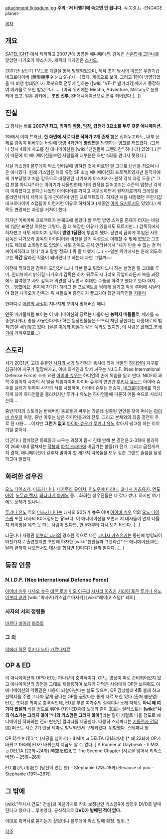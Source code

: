 attachment:/kissdum.jpg
'''주의 : 저 비행기에 속으면 안 됩니다.'''
キスダム -ENGAGE planet-

[[목차]]

== 개요 ==
[[SATELIGHT]] 에서 제작하고 2007년에 방영한 애니메이션.
감독은 [[신혼합체 고단나]]를 맡았던 나가오카 야스치카. 캐릭터 디자인은 [[스시오]].

2007년 상반기 TV도쿄 계열을 통해 방영되었으며, 제작 초기 당시의 이름은 무한기갑 네크로다이버 (無限機甲ネクロダイバー)였다. 제목으로 보아, 그리고 1편이 방영되었을 때 비행 형태였다가 로봇으로 전투에 임하는 ([wiki:"VF-1" 발키리?])메카가 등장하여 메카물로 오인 받았으나……
(미국 위키에는 Mecha, Adventure, Military로 분류되어 있고, 일본 위키에는 '''초인 전투''', SF애니메이션으로 분류 되어있다.(...))

== 진실 ==
그 정체는 바로 '''2007년 최고, 최악의 [[작붕]], [[막장]], 급전개 3요소를 두루 갖춘 애니메이션.''' 

1화에서 이미 드러난, '''한 화면에 서로 다른 작화가 2개 존재''' 함은 접어두고라도, 내부 문제로 감독이 뒤바뀌는 바람에 방영 4화만에 '''[[총집편]]'''을 방영하는 [[병크]]를 터뜨렸다. (그러나 당시 4화에 사고를 친 애니메이션은 [wiki:"천원돌파 그렌라간" 하나 더] 있었다.) [* 이 때문에 이 애니메이션을보던 사람들의 대부분은 초반 4회를 견디지 못했다.]

사실 키스덤R 블루레이 박스 인터뷰에 밝혀진 것에 따르면 말 그대로 난산을 겪으며 나온 애니였다. 원래 키스덤은 해외 유명 SF 소설 애니메이션화 프로젝트였지만 원작자에게 거부당했고 처음 감독으로 내정됐던 나가오카 야스치카가 원작 각색 과정 도중 [* 그럼 표절 아니냐? 라는 이야기가 나올법한데 거의 원작을 뜯어고치는 수준의 엄청난 각색이 이뤄졌다고 한다.] 나왔던 아이디어를 가지고 재구성하면서 원작자로까지 크레딧을 올리면서까지 제작에 깊게 관여하며 만든 프로젝트였다. 하지만 처음 내정됐던 무한기갑 네크로다이버 스탭들이 이런저런 이유로 하차하고 (개중엔 [[아베 요시토시]]도 있었다.) 제목도 변경되는 과정을 거쳐야 했다. 

하지만 어찌어찌 프로젝트가 본궤도에 올랐다 할 무렵 방영 스케줄 문제가 터지는 바람에 (일단 표면상 이유는 그렇다. 좀 더 복잡한 이유가 있을지도 모르지만...) 감독직에서 하차했고 사토 에이이치 감독이 '''방영 1달전'''에 투입이 됐다. 당연히 급하게 투입된 사토 감독은 나가오카 감독의 아이디어와 비전을 단기 속성으로 이해할 수 밖에 없었고 그조차도 제대로 소화될리도 없었다. 사토 감독도 공식 인터뷰에서 "내가 만들 수 없는 걸 어찌어찌하려고 했다"라고 말할 정도니 뭐 말 다했지 (…) ~~일본 위키에서는 원래 의도하고는 '''약간''' 달라진 작품이 돼버렸다고 하는데 과연 그럴까~~

이전에 적혀있던 감독이 도망갔다느니 각본 들고 튀었다느니 하는 설명은 말 그대로 루머. 인터뷰에서 밝히길 나가오카 감독은 하차 뒤로도 시나리오 작업이라든지 녹음 과정에도 참여했고 사토 감독과 의견를 나누면서 최대한 수습을 하려고 했다고 한다 하지만... [[망했어요]]. 졸지에 자기가 하려고 한 프로젝트를 남에게 넘기고 악성 루머에 시달려야 했던 나가오카 감독과 욕 쳐들으며 종영까지 끌고가야 했던 제작진들 [[지못미]]

한마디로 [[어른의 사정]]이 지나치게 꼬여서 망해버린 애니.

언뜻 메카물처럼 보이는 이 애니메이션의 장르는 다름아닌 '''능력자 배틀물'''로, 메카를 조종한다거나, 총을 사용한다거나 하는 등장인물들은 모조리 처단 당한다는 나름대로의 법칙(?)을 세워놓고 있다. (물론 [[이에라 하몬]]과 같은 예외도 있지만, 이 사람은 [[플래그 분쇄기]]에 가까우므로…)

== 스토리 ==
서기 2031년, 고대 유물인 [[사자의 서]]가 발견됨과 동시에 외계 생물인 [[하디언]]이 지구를 침공하여 지구가 멸망해가고, 이에 외계인과 맞서 싸우는 N.I.D.F. (Neo International Defense Force) 소속 요원 [[아이바 슈우]]는 하디언의 손에 목숨을 잃고 만다. NIDF의 과학 주임이자 사자의 서 발굴 책임자이며 아이바 슈우의 연인인 [[루키나 유노]]는 아이바 슈우를 살리기 위하여 사자의 서를 사용하며, 아이바 슈우는 전승자, [[네크로다이버]]로 각성하게 되어 하디언들을 물리치지만 루키나 유노는 하디언들에 파묻혀 어둠 속으로 사라지는데…

중반까지의 스토리는 변해버린 동료들과 싸우는 가운데 실종된 연인을 찾아 떠나는 [[아이바 슈우]]의 여행, 중반 이후는 남은 하디언들과의 전투, 그리고 본체와의 최종 결전이 주로 된 내용......이지만 '''그런거 없고''' [[아이바 슈우]]가 [[루키나 유노]] 찾아서 쌩고생 하는 이야기일 뿐이다.

더군다나 함께했던 동료들과 싸우는 과정이 몹시 긴데 반해 본 결전은 2-3화에 불과하여 26화 내내 펼쳐지는 [[작붕]]과 [[아침 드라마]]에 버금가는 불륜(?) 전개, 그리고 급전개까지 겹쳐, 애니메이션이 갖추지 말아야 할 세가지 덕목들을 모두 갖춘 그랜드 슬램을 달성하고야 말았다.

== 화려한 성우진 ==
[[오노 다이스케]], [[미즈키 나나]], [[나카무라 유이치]], [[이노우에 마리나]], [[코니시 카츠유키]]. [[엔도 아야]], [[노무라 켄지]], [[와타나베 아케노]] 등… 화려한 성우진들은 다 갖다 썼다. 하지만 여기에도 문제가 있나니…

[[루키나 유노]] 역의 [[미즈키 나나]]는 대사의 90%가 '''슈우''' 이며 [[아이바 슈우]] 역의 [[오노 다이스케]] 또한 대사의 80%정도는 '''유노!'''다. 이 애니메이션을 보면서 저 대사들이 언제 나올지 타이밍을 예측 못 하는 사람이 있다면, 한 5화부터 다시 보기 바란다. (…)

더군다나 사령관 [[이부리 쿄카]]의 경호원 역으로 나온 [[코니시 카츠유키]]는 동년에 방영되어 마찬가지로 출연했지만 초반에 하차한 [wiki:"천원돌파 그렌라간" 모 애니메이션]과는 달리 끝까지 나오면서도 대사를 합치면 10마디가 될까 말까다. (…)

== 등장 인물 ==

=== N.I.D.F. (Neo International Defense Force) ===
[[아이바 슈우]]
[[나나오 슈우]]
[[데몬 로키]]
[[이오 아구리]]
[[사사라 이츠키]]
[[키리이 토온]]
[[루키나 유노]]
[[이부리 쿄카]]
[wiki:"마사키(키스덤)" 마사키]
[wiki:"레이(키스덤)" 레이]

=== 사자의 서의 정령들 ===
[[바르다]]
[[바이레]]
[[바라루]]

=== 그 외 ===
[[이에라 하몬]]
[[루키나 노아]]
[[가르나자르]]


== OP & ED ==
이 애니메이션의 OP와 ED는 하나같이 충격적이다. OP는 영상이 따로 준비되어있지 않고 애니메이션의 장면을 그대로 재활용하여 보다가 까먹은 사람에게 OP만 보여줘도 이 애니메이션의 악몽같은 내용이 되살아난다는 설도 있으며, OP 감상할래 '''4화''' 볼래 하고 선택지를 주면 그나마 짧게 끝나는 OP를 골랐다는 통계 자료 또한 있다 (출처 불분명)
ED는 또다른 의미로 충격적인데, ED를 부른 여가수의 실력이나 노래 자체도 '''아니 왜 여기다 썼을까''' 싶을 정도로 뛰어나지만 ED중에 노래와 같이 흐르는 일러스트는 '''[wiki:"나의 아스카는 그러지 않아"‘나의 키스덤은 그러지 않아’]'''라는 말이 저절로 나올 정도로 애니메이션 작화와는 전혀 딴판인 퀄리티를 제공한다. 다행히 스테파니는 [[기동전사 건담 00]] 퍼스트 시즌 2기 엔딩 테마로 발탁되면서 구제되었다. 위험했다. 스테파니 양.

OP 
時空を超えて (시공을 넘어서) - II MIX ⊿ DELTA (21화까지) [* 왜 22화에 OP가 바뀌고 19화에 ED가 바뀌는지 지금도 알 수 없다. ]
A Runner at Daybreak - II MIX ⊿ DELTA (22화~24화)
時空を超えて The Second Chapter (시공을 넘어서 리믹스 버전) – 25화~26화

ED
君がいる限り (당신이 있는 한) – Stephanie (2화~18화)
Because of you – Stephanie (19화~26화)

== 그 밖에 ==
[wiki:"무사시 건도" 전설]과 마찬가지로 작화 보정판인 키스덤R이 방영후 DVD로 발매된다고 했으나… 루머였다. 공식적으로 '''DVD가 발매된 적이 없다'''.

이대로 흑역사로 묻히는가 싶었더니 블루레이 박스 발매 확정. 헐퀴.
[http://ruliweb.daum.net/ruliboard/read.htm?main=ani&table=ani_info&find=subject&ftext=%C5%B0%BD%BA%B4%FD&num=7003 *]



[[각주]]

